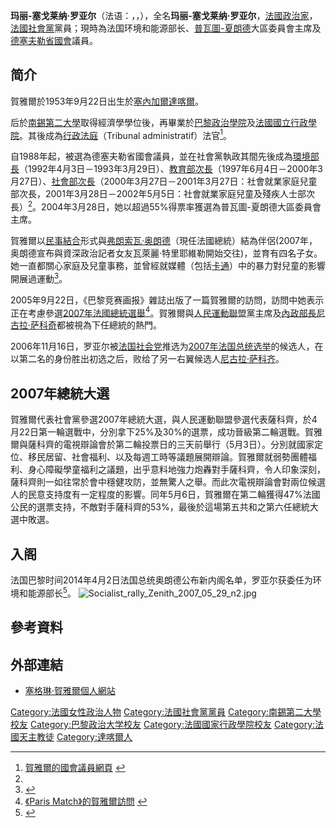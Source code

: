 {{noteTA
|T=zh:塞格琳·賀雅爾;zh-hans:塞戈莱纳·罗亚尔;zh-hk:塞格琳·羅亞爾;zh-tw:塞格琳·賀雅爾;
|G1=PP
}}
{{Infobox Officeholder
|birthname      = Marie-Ségolène Royal
|image          = Ségolène Royal - Janvier 2012.jpg
|office       = [[环境和能源部长|环境和能源部长]]
|primeminister = [[曼纽尔·瓦尔斯|曼纽尔·瓦尔斯]]
|term_start    = 2014年4月2日
|term_end      = 2017年5月10日
|predecessor   = {{link-en|菲利普·马丁|Philippe Martin}}
|successor     = {{link-en|Nicolas Hulot|Nicolas Hulot}}
|office2        = [[普瓦图-夏朗德|普瓦图-夏朗德]]大区委员会主席
|term_start2     = 2004年3月30日
|term_end2      = 2014年4月21日
|predecessor2    = [[élisabeth_Morin|élisabeth Morin]]
|successor2      = [[Jean-François_Macaire|Jean-François Macaire]]
|office3        = [[环境部长|环境部长]]
|primeminister3 = [[皮埃尔·贝雷戈瓦|皮埃尔·贝雷戈瓦]]
|term_start3    = 1992年4月2日
|term_end3      = 1993年3月29日
|predecessor3   = {{link-en|Brice Lalonde|Brice Lalonde}}
|successor3     = {{link-en|Michel Barnier|Michel Barnier}}
|birth_date     = {{birth date and age|1953|9|22}}
|birth_place    = [[法属西非|法属西非]]<small>(现[[塞內加爾|塞內加爾]])</small>[[達喀爾|達喀爾]]
|death_date     = 
|death_place    = 
|party          = [[社会党_(法国)|社会党]]
|partner        = [[弗朗索瓦·奥朗德|弗朗索瓦·奥朗德]] <small>(1973–2007)</small>
|children       = 4
|alma_mater     = [[巴黎政治大学|巴黎政治大学]]<br>[[国家行政学院_(法国)|国家行政学院]]
|religion       = [[天主教会|罗马天主教]] <small>([[冷淡者|冷淡者]])</small><ref>{{cite web |url=http://www.liberation.fr/actualite/ecrans/328826.FR.php |title=Paris-Match condamné pour des photos de Ségolène Royal dans une église |work=Libération |location=France |date=2008-05-29 |accessdate=2010-06-13 |archive-date=2008-12-08 |archive-url=https://web.archive.org/web/20081208190324/http://www.liberation.fr/actualite/ecrans/328826.FR.php }}</ref>
|website        = [http://www.segoleneroyal2012.fr Ségolène Royal]<br/>[http://www.desirsdavenir.org Désirs d'Avenir]
}}
'''玛丽-塞戈莱纳·罗亚尔'''（法语：{{lang|fr|Marie-Ségolène Royal}}，{{IPA-fr|se.ɡɔ.lɛn ʁwa.jal|pron|Fr-Ségolène Royal.oga}}，{{bd|1953年|9月22日|||Royal, Ségolène}}），全名'''玛丽-塞戈莱纳·罗亚尔'''，[[法國|法國]][[政治家|政治家]]，[[法國社會黨|法國社會黨]]黨員；現時為法国环境和能源部长、[[普瓦圖-夏朗德|普瓦圖-夏朗德]]大區委員會主席及[[德塞夫勒省|德塞夫勒省]][[法國國民議會|國會]]議員。

== 简介 ==

賀雅爾於1953年9月22日出生於[[塞內加爾|塞內加爾]][[達喀爾|達喀爾]]。

后於[[南錫第二大學|南錫第二大學]]取得經濟學學位後，再畢業於[[巴黎政治學院|巴黎政治學院]]及[[法國國立行政學院|法國國立行政學院]]。其後成為[[行政法庭|行政法庭]]（Tribunal administratif）法官<ref name=assemblee-nationale.fr>[http://www.assemblee-nationale.fr/12/tribun/fiches_id/2650.asp 賀雅爾的國會議員網頁] {{Wayback|url=http://www.assemblee-nationale.fr/12/tribun/fiches_id/2650.asp |date=20210211115636 }} {{fr}}</ref>。

自1988年起，被選為德塞夫勒省國會議員，並在社會黨執政其間先後成為[[法國環境部|環境部長]]（1992年4月3日－1993年3月29日）、[[法國教育部|教育部次長]]（1997年6月4日－2000年3月27日）、[[法國社會部|社會部次長]]（2000年3月27日－2001年3月27日：社會就業家庭兒童部次長，2001年3月28日－2002年5月5日：社會就業家庭兒童及殘疾人士部次長）<ref name=assemblee-nationale.fr/>。2004年3月28日，她以超過55%得票率獲選為普瓦圖-夏朗德大區委員會主席。

賀雅爾以[[民事結合|民事結合]]形式與[[弗朗索瓦·奥朗德|弗朗索瓦·奥朗德]]（現任法國總統）結為伴侶(2007年，奥朗德宣布與資深政治記者女友瓦萊麗·特里耶維勒開始交往)，並育有四名子女。她一直都關心家庭及兒童事務，並曾經就媒體（包括[[卡通|卡通]]）中的暴力對兒童的影響開展過運動<ref>{{lang|fr|Ségolène Royal, Le Ras-le-bol des bébés zappeurs (Paris : R. Laffont, 1989) ISBN 2-221-05826-7, cover "Télé-massacre, l'overdose?", subjects: Télévision et enfants, Violence -- A la télévision.}}</ref>。

2005年9月22日，《巴黎竞赛画报》雜誌出版了一篇賀雅爾的訪問，訪問中她表示正在考慮參選[[2007年法國總統選舉|2007年法國總統選舉]]<ref>[http://www.parismatch.com/recherche/lire_article.php?article_id=552 《Paris Match》的賀雅爾訪問] {{webarchive|url=https://web.archive.org/web/20060621123230/http://www.parismatch.com/recherche/lire_article.php?article_id=552 |date=2006-06-21 }}</ref>。賀雅爾與[[人民運動聯盟|人民運動聯盟]]黨主席及[[法國內政部|內政部長]][[尼古拉·萨科奇|尼古拉·萨科奇]]都被視為下任總統的熱門。

2006年11月16日，罗亚尔被[[法国社会党|法国社会党]]推选为[[2007年法国总统选举|2007年法国总统选举]]的候选人，在以第二名的身份胜出初选之后，败给了另一右翼候选人[[尼古拉·萨科齐|尼古拉·萨科齐]]。

== 2007年總統大選 ==
{{seealso|2007年法國總統選舉}}
賀雅爾代表社會黨參選2007年總統大選，與人民運動聯盟參選代表薩科齊，於4月22日第一輪選戰中，分別拿下25%及30%的選票，成功晉級第二輪選戰。賀雅爾與薩科齊的電視辯論會於第二輪投票日的三天前舉行（5月3日）。分別就國家定位、移民居留、社會福利、以及每週工時等議題展開辯論。賀雅爾就弱勢團體福利、身心障礙學童福利之議題，出乎意料地強力炮轟對手薩科齊，令人印象深刻，薩科齊則一如往常於會中穩健攻防，並無驚人之舉。而此次電視辯論會對兩位候選人的民意支持度有一定程度的影響。同年5月6日，賀雅爾在第二輪獲得47%法國公民的選票支持，不敵對手薩科齊的53%，最後於這場第五共和之第六任總統大選中敗選。

== 入阁 ==
法国巴黎时间2014年4月2日法国总统奥朗德公布新内阁名单，罗亚尔获委任为环境和能源部长<ref>{{cite web |url=http://cn.wsj.com/gb/20140403/beu080529.asp |title=法国总统奥朗德公布新内阁名单 |work=华尔街日报 |date=2014-04-02 |accessdate=2014-04-08 |archive-url=https://web.archive.org/web/20140408214626/http://cn.wsj.com/gb/20140403/beu080529.asp |archive-date=2014-04-08 |dead-url=yes }}</ref>。
[[File:Socialist_rally_Zenith_2007_05_29_n2.jpg|thumb]]

== 參考資料 ==
{{reflist}}

== 外部連結 ==
{{commons|Ségolène Royal}}
* [https://web.archive.org/web/20110223162408/http://desirsdavenir.org/ 塞格琳·賀雅爾個人網站] {{fr}}

{{Authority control}}
{{DEFAULTSORT:Royal, Ségolène}}
[[Category:法國女性政治人物|Category:法國女性政治人物]]
[[Category:法國社會黨黨員|Category:法國社會黨黨員]]
[[Category:南錫第二大學校友|Category:南錫第二大學校友]]
[[Category:巴黎政治大学校友|Category:巴黎政治大学校友]]
[[Category:法國國家行政學院校友|Category:法國國家行政學院校友]]
[[Category:法國天主教徒|Category:法國天主教徒]]
[[Category:達喀爾人|Category:達喀爾人]]